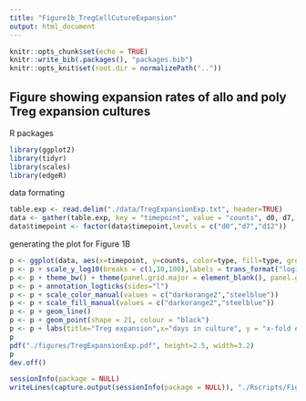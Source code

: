 ```yaml
---
title: "Figure1b_TregCellCutureExpansion"
output: html_document
---
```


```r
knitr::opts_chunk$set(echo = TRUE)
knitr::write_bib(.packages(), "packages.bib")
knitr::opts_knit$set(root.dir = normalizePath(".."))
```

## Figure showing expansion rates of allo and poly Treg expansion cultures

R packages

```r
library(ggplot2)
library(tidyr)
library(scales)
library(edgeR)
```

data formating 

```r
table.exp <- read.delim("./data/TregExpansionExp.txt", header=TRUE)
data <- gather(table.exp, key = "timepoint", value = "counts", d0, d7, d12)
data$timepoint <- factor(data$timepoint,levels = c("d0","d7","d12"))
```

generating the plot for Figure 1B

```r
p <- ggplot(data, aes(x=timepoint, y=counts, color=type, fill=type, group=experiment))
p <- p + scale_y_log10(breaks = c(1,10,100),labels = trans_format("log10", math_format(10^.x)), limits = c(1,100)) 
p <- p + theme_bw() + theme(panel.grid.major = element_blank(), panel.grid.minor = element_blank()) 
p <- p + annotation_logticks(sides="l")  
p <- p + scale_color_manual(values = c("darkorange2","steelblue"))
p <- p + scale_fill_manual(values = c("darkorange2","steelblue"))
p <- p + geom_line()
p <- p + geom_point(shape = 21, colour = "black")
p <- p + labs(title="Treg expansion",x="days in culture", y = "x-fold expansion")
p
pdf("./figures/TregExpansionExp.pdf", height=2.5, width=3.2)
p
dev.off()

```

```r
sessionInfo(package = NULL)
writeLines(capture.output(sessionInfo(package = NULL)), "./Rscripts/Figure1b_TregCellCultureExpansion_SessionInfo.txt")
```



